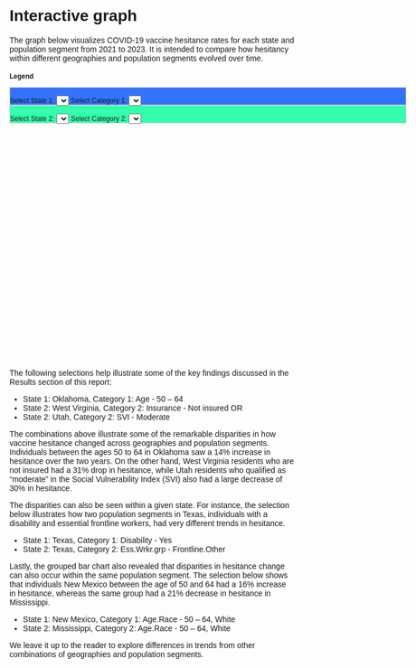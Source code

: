 # Interactive graph

<style>
  * {
    font-family: sans-serif;
  }
</style>


<p>
The graph below visualizes COVID-19 vaccine hesitance rates for each state and population segment from 2021 to 2023. It is intended to compare how hesitancy within different geographies and population segments evolved over time. 
</p>


<h3 style="font-size: 12px;">Legend</h3>

<div style="width: 700px; height: 30px; border: 1px solid #ccc; background-color: #3374FF;">
  <label for="stateSelector1" style="font-size: 12px;">Select State 1:</label>
  <select id="stateSelector1" style="font-size: 12px;"></select>
  <label for="categorySelector1" style="font-size: 12px;">Select Category 1:</label>
  <select id="categorySelector1" style="font-size: 12px;"></select>
</div>

<div style="width: 700px; height: 30px; border: 1px solid #ccc; background-color: #33FFAC;">
  <label for="stateSelector2" style="font-size: 12px;">Select State 2:</label>
  <select id="stateSelector2" style="font-size: 12px;"></select>
  <label for="categorySelector2" style="font-size: 12px;">Select Category 2:</label>
  <select id="categorySelector2" style="font-size: 12px;"></select>
</div>

<div id="plot"; style = "width: 700px; height: 420px">
</div>

<p>
The following selections help illustrate some of the key findings discussed in the Results section of this report:
</p>

<p>
- State 1: Oklahoma,      Category 1: Age - 50 – 64
- State 2: West Virginia, Category 2: Insurance - Not insured OR
- State 2: Utah,          Category 2: SVI - Moderate
</p>


The combinations above illustrate some of the remarkable disparities in how vaccine hesitance changed across geographies and population segments. Individuals between the ages 50 to 64 in Oklahoma saw a 14% increase in hesitance over the two years. On the other hand, West Virginia residents who are not insured had a 31% drop in hesitance, while Utah residents who qualified as "moderate" in the Social Vulnerability Index (SVI) also had a large decrease of 30% in hesitance.

The disparities can also be seen within a given state. For instance, the selection below illustrates how two population segments in Texas, individuals with a disability and essential frontline workers, had very different trends in hesitance.

<p>
- State 1: Texas,     Category 1: Disability - Yes
- State 2: Texas,     Category 2: Ess.Wrkr.grp - Frontline.Other
</p>

Lastly, the grouped bar chart also revealed that disparities in hesitance change can also occur within the same population segment. The selection below shows that individuals New Mexico between the age of 50 and 64 had a 16% increase in hesitance, whereas the same group had a 21% decrease in hesitance in Mississippi.

<p>
- State 1: New Mexico,    Category 1: Age.Race - 50 – 64, White
- State 2: Mississippi,   Category 2: Age.Race - 50 – 64, White
</p>


We leave it up to the reader to explore differences in trends from other combinations of geographies and population segments. 




<script src="https://cdn.jsdelivr.net/npm/d3@7"></script>
<script src="scripts/myscript.js"></script>
